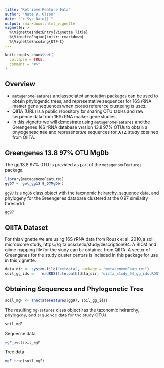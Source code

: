 ```yaml
---
title: "Retrieve Feature Data"
author: "Nate D. Olson"
date: "`r Sys.Date()`"
output: rmarkdown::html_vignette
vignette: >
  %\VignetteIndexEntry{Vignette Title}
  %\VignetteEngine{knitr::rmarkdown}
  %\VignetteEncoding{UTF-8}
---
```


```r
knitr::opts_chunk$set(
  collapse = TRUE,
  comment = "#>"
)
```

## Overview  
* `metagenomeFeatures` and associated annotation packages can be used to obtain phylogentic trees, and representative sequences for 16S rRNA marker gene sequences when closed reference clustering is used.  
* QIITA (URL) is a public repository for sharing OTU tables and raw sequence data from 16S rRNA marker gene studies.  
* In this vignette we will demostrate using `metagenomeFeatures` and the Greengenes 16S rRNA database version 13.8 97\% OTUs to obtain a phylogenetic tree and representative sequences for __XYZ__ study obtained from QIITA.  

## Greengenes 13.8 97\% OTU MgDb
The gg 13.8 97% OTU is provided as part of the `metagenomeFeatures` package. 
```r
library(metagenomeFeatures)
gg97 <- get_gg13.8_97MgDb()
```

`gg97` is a `MgDb` class object with the taxonomic heirarchy, sequence data, and phylogeny for the Greengenes database clustered at the 0.97 similarity threshold. 
```r
gg97
```


##  QIITA Dataset 
For this vignette we are using 16S rRNA data from Rousk et al. 2010, a soil microbiome study, https://qiita.ucsd.edu/study/description/94. 
A BIOM and qiime mapping file for the study can be obtained from QIITA. 
A vector of Greengenes for the study cluster centers is included in this package for use in this vignette. 

```r
data_dir <- system.file("extdata", package = "metagenomeFeatures")
soil_gg_ids <-  readRDS(file.path(data_dir, "qiita_study_94_gg_ids.RDS"))
```

## Obtaining Sequences and Phylogenetic Tree 
```r
soil_mgF <- annotateFeatures(gg97, soil_gg_ids)
```

The resulting `mgFeatures` class object has the taxonomic heirarchy, phylogeny, and sequence data for the study OTUs. 
```r
soil_mgF
```

Sequence data
```r
mgF_seq(soil_mgF)
```

Tree data 
```r
mgF_tree(soil_mgF)
```

